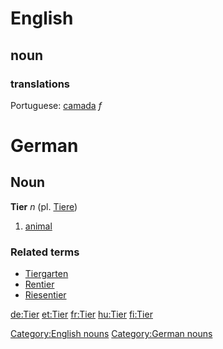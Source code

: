 =English=
==noun==
===translations===
Portuguese: [[camada]] ''f''

[[Category:English nouns]]

=German=
==Noun==
'''Tier''' ''n'' (pl. [[Tiere]])

# [[animal]]

===Related terms===
*[[Tiergarten]]
*[[Rentier]]
*[[Riesentier]]

[[Category:German nouns]]

[[de:Tier]]
[[et:Tier]]
[[fr:Tier]]
[[hu:Tier]]
[[fi:Tier]]